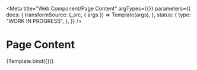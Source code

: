 <!--
@license EUPL-1.2
Copyright (c) 2021 Robbert Broersma
-->


<Meta
  title="Web Component/Page Content"
  argTypes={{}}
  parameters={{
    docs: {
      transformSource: (_src, { args }) => Template(args),
    },
    status: {
      type: "WORK IN PROGRESS",
    },
  }}
/>

# Page Content

<Canvas>
  <Story
    name="Page Content"
    args={{
      content: "",
    }}
  >
    {Template.bind({})}
  </Story>
</Canvas>

<ArgsTable story="Page Content" />
